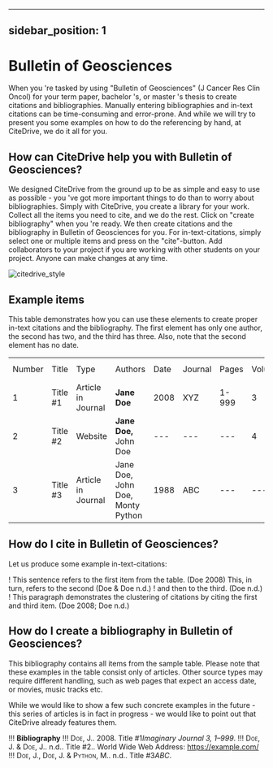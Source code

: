 
---
sidebar_position: 1
---

# Bulletin of Geosciences

When you 're tasked by using "Bulletin of Geosciences" (J Cancer Res Clin Oncol) for your term paper, bachelor 's, or master 's thesis to create citations and bibliographies.
Manually entering bibliographies and in-text citations can be time-consuming and error-prone. And while we will try to present you some examples on how to do the referencing by hand, at CiteDrive, we do it all for you.

<!---
## About  Bulletin of Geosciences

* Title: Bulletin of Geosciences
* Short Title (Id): J Cancer Res Clin Oncol)
* Authors: Bulletin of Geosciences
* Download: Bulletin of Geosciences
 --->

## How can CiteDrive help you with Bulletin of Geosciences?

We designed CiteDrive from the ground up to be as simple and easy to use as possible - you 've got more important things to do than to worry about bibliographies. Simply with CiteDrive, you create a library for your work. Collect all the items you need to cite, and we do the rest. Click on "create bibliography" when you 're ready. We then create citations and the bibliography in Bulletin of Geosciences for you. For in-text-citations, simply select one or multiple items and press on the "cite"-button. Add collaborators to your project if you are working with other students on your project. Anyone can make changes at any time.


![citedrive_style](images/bulletin-of-geosciences.svg "Choose Bulletin of Geosciences in the CiteDrive App")


## Example items

This table demonstrates how you can use these elements to create proper in-text citations and the bibliography. The first element has only one author, the second has two, and the third has three. Also, note that the second element has no date.


<table>
  <tr>
   <td>Number
   </td>
   <td>Title
   </td>
   <td>Type
   </td>
   <td>Authors
   </td>
   <td>Date
   </td>
   <td>Journal
   </td>
   <td>Pages
   </td>
   <td>Volume
   </td>
   <td>Issue
   </td>
   <td>Access Date
   </td>
  </tr>
  <tr>
   <td>1
   </td>
   <td>Title #1
   </td>
   <td>Article in Journal
   </td>
   <td><strong>Jane Doe</strong>
   </td>
   <td>2008
   </td>
   <td>XYZ
   </td>
   <td>1-999
   </td>
   <td>3
   </td>
   <td>2
   </td>
   <td>--
   </td>
  </tr>
  <tr>
   <td>
2
   </td>
   <td>Title #2
   </td>
   <td>Website
   </td>
   <td><strong>Jane Doe, </strong>John Doe
   </td>
   <td>---
   </td>
   <td>---
   </td>
   <td>---
   </td>
   <td>4
   </td>
   <td>---
   </td>
   <td>2020-05-01
   </td>
  </tr>
  <tr>
   <td>3
   </td>
   <td>Title #3
   </td>
   <td>Article in Journal
   </td>
   <td>Jane Doe, John Doe, Monty Python
   </td>
   <td>1988
   </td>
   <td>ABC
   </td>
   <td>---
   </td>
   <td>---
   </td>
   <td>16
   </td>
   <td>---
   </td>
  </tr>
</table>



## How do I cite in  Bulletin of Geosciences?

Let us produce some example in-text-citations:

! This sentence refers to the first item from the table. (Doe 2008) This, in turn, refers to the second (Doe &amp; Doe n.d.)
! and then to the third.  (Doe n.d.)
! This paragraph demonstrates the clustering of citations by citing the first and third item. (Doe 2008; Doe n.d.)



## How do I create a bibliography in Bulletin of Geosciences?

This bibliography contains all items from the sample table. Please note that these examples in the table consist only of articles. Other source types may require different handling, such as web pages that expect an access date, or movies, music tracks etc.

While we would like to show a few such concrete examples in the future - this series of articles is in fact in progress - we would like to point out that CiteDrive already features them.


!!! **Bibliography**
!!! <span style="font-variant:small-caps;">Doe, J.</span>. 2008. Title #1<i>Imaginary Journal 3, 1–999</i>.
!!! <span style="font-variant:small-caps;">Doe, J. &amp; Doe, J.</span>. n.d.. Title #2.. World Wide Web Address: https://example.com/
!!! <span style="font-variant:small-caps;">Doe, J., Doe, J. &amp; Python, M.</span>. n.d.. Title #3<i>ABC</i>.


```
        